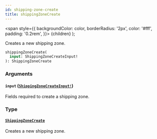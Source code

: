 ```yaml
---
id: shipping-zone-create
title: shippingZoneCreate
---
```


<span
style={{
      backgroundColor: color,
      borderRadius: '2px',
      color: '#fff',
      padding: '0.2rem',
    }}>
{children}
</span>
);

Creates a new shipping zone.

```graphql
shippingZoneCreate(
  input: ShippingZoneCreateInput!
): ShippingZoneCreate

```

### Arguments

#### `input` ([`ShippingZoneCreateInput!`](/api-reference/inputs/shipping-zone-create-input.mdx))

Fields required to create a shipping zone.

### Type

#### [`ShippingZoneCreate`](/api-reference/objects/shipping-zone-create.mdx)

Creates a new shipping zone.
